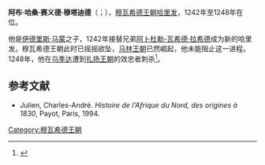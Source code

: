 {{Infobox monarch
| name            = 阿布·哈桑·赛义德·穆塔迪德
| title           = 穆瓦希德王朝哈里发
| image           = <!-- Flag of Morocco 1147 1269.svg -->
| reign           = 1242–1248
| predecessor     = [[阿卜杜勒-瓦希德·拉希德|阿卜杜勒-瓦希德·拉希德]]
| successor       = [[阿布·哈夫斯·奥马尔·穆尔塔达|阿布·哈夫斯·奥马尔·穆尔塔达]]
| father          = [[伊德里斯·马蒙|伊德里斯·马蒙]]
| death_date   = 1248年6月
| death_place  = [[乌季达|乌季达]]
| date of burial  =
|religion  = [[伊斯兰教|伊斯兰教]]
}}
'''阿布·哈桑·赛义德·穆塔迪德'''（{{lang-ar| الحسن المعتضد بالله السعيد بن المأمون}}；{{bd|？||1248年|6月}}），[[穆瓦希德王朝|穆瓦希德王朝]][[哈里发|哈里发]]，1242年至1248年在位。

他是[[伊德里斯·马蒙|伊德里斯·马蒙]]之子，1242年接替兄弟[[阿卜杜勒-瓦希德·拉希德|阿卜杜勒-瓦希德·拉希德]]成为新的哈里发。穆瓦希德王朝此时已摇摇欲坠，[[马林王朝|马林王朝]]已然崛起，他未能阻止这一进程。1248年，他在[[乌季达|乌季达]]遭到[[扎扬王朝|扎扬王朝]]的效忠者刺杀<ref name="Abun-Nasr1987">{{cite book|author=Jamil M. Abun-Nasr|title=A History of the Maghrib in the Islamic Period|date=20 August 1987|publisher=Cambridge University Press|isbn=978-1-316-58334-0|pages=103–104}}</ref>。

==参考文献==
{{Reflist}}
*Julien, Charles-André. ''Histoire de l'Afrique du Nord, des origines à 1830'', Payot, Paris, 1994.

{{s-start}}
{{succession box|
 before=[[阿卜杜勒-瓦希德·拉希德|阿卜杜勒-瓦希德·拉希德]]|
 title=[[穆瓦希德王朝|穆瓦希德王朝]] |
 years=1242–1248|
 after=[[阿布·哈夫斯·奥马尔·穆尔塔达|阿布·哈夫斯·奥马尔·穆尔塔达]]
}}
{{s-end}}
{{Rulers of Morocco}}
{{Authority control}}
[[Category:穆瓦希德王朝|Category:穆瓦希德王朝]]